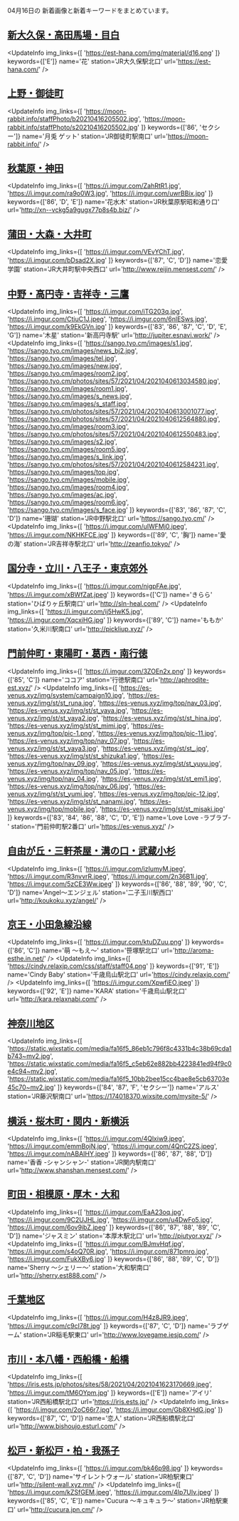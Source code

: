 

04月16日の
新着画像と新着キーワードをまとめています。

<DmmAffiliateIns />

## [新大久保・高田馬場・目白](/busty/0020)
<UpdateInfo
    img_links={[
    'https://est-hana.com/img/material/d16.png'
    ]}
    keywords={['E']}
    name='花'
    station='JR大久保駅北口'
    url='https://est-hana.com/'
/>
<DmmAffiliateIns />

## [上野・御徒町](/busty/0070)
<UpdateInfo
    img_links={[
    'https://moon-rabbit.info/staffPhoto/b20210416205502.jpg',
    'https://moon-rabbit.info/staffPhoto/s20210416205502.jpg'
    ]}
    keywords={['86', 'セクシー']}
    name='月兎 ゲット'
    station='JR御徒町駅南口'
    url='https://moon-rabbit.info/'
/>
<DmmAffiliateIns />

## [秋葉原・神田](/busty/0080)
<UpdateInfo
    img_links={[
    'https://i.imgur.com/ZahRtR1.jpg',
    'https://i.imgur.com/ra9o0W3.jpg',
    'https://i.imgur.com/uwrBBix.jpg'
    ]}
    keywords={['86', 'D', 'E']}
    name='花水木'
    station='JR秋葉原駅昭和通り口'
    url='http://xn--vckg5a9gugx77p8s4b.biz/'
/>
<DmmAffiliateIns />

## [蒲田・大森・大井町](/busty/0121)
<UpdateInfo
    img_links={[
    'https://i.imgur.com/VEvYChT.jpg',
    'https://i.imgur.com/bDsad2X.jpg'
    ]}
    keywords={['87', 'C', 'D']}
    name='恋愛学園'
    station='JR大井町駅中央西口'
    url='http://www.reijin.mensest.com/'
/>
<DmmAffiliateIns />

## [中野・高円寺・吉祥寺・三鷹](/busty/0180)
<UpdateInfo
    img_links={[
    'https://i.imgur.com/iTG203q.jpg',
    'https://i.imgur.com/CtiuC1J.jpeg',
    'https://i.imgur.com/6nlESws.jpg',
    'https://i.imgur.com/k9EkGVn.jpg'
    ]}
    keywords={['83', '86', '87', 'C', 'D', 'E', 'G']}
    name='木星'
    station='新高円寺駅'
    url='http://jupiter.esnavi.work/'
/>
<UpdateInfo
    img_links={[
    'https://sango.tyo.cm/images/s1.jpg',
    'https://sango.tyo.cm/images/news_bj2.jpg',
    'https://sango.tyo.cm/images/tel.jpg',
    'https://sango.tyo.cm/images/new.jpg',
    'https://sango.tyo.cm/images/room2.jpg',
    'https://sango.tyo.cm/photos/sites/57/2021/04/2021040613034580.jpg',
    'https://sango.tyo.cm/images/room1.jpg',
    'https://sango.tyo.cm/images/s_news.jpg',
    'https://sango.tyo.cm/images/s_staff.jpg',
    'https://sango.tyo.cm/photos/sites/57/2021/04/2021040613001077.jpg',
    'https://sango.tyo.cm/photos/sites/57/2021/04/2021040612564880.jpg',
    'https://sango.tyo.cm/images/room3.jpg',
    'https://sango.tyo.cm/photos/sites/57/2021/04/2021040612550483.jpg',
    'https://sango.tyo.cm/images/s2.jpg',
    'https://sango.tyo.cm/images/room5.jpg',
    'https://sango.tyo.cm/images/s_link.jpg',
    'https://sango.tyo.cm/photos/sites/57/2021/04/2021040612584231.jpg',
    'https://sango.tyo.cm/images/top.jpg',
    'https://sango.tyo.cm/images/mobile.jpg',
    'https://sango.tyo.cm/images/room4.jpg',
    'https://sango.tyo.cm/images/ac.jpg',
    'https://sango.tyo.cm/images/room6.jpg',
    'https://sango.tyo.cm/images/s_face.jpg'
    ]}
    keywords={['83', '86', '87', 'C', 'D']}
    name='珊瑚'
    station='JR中野駅北口'
    url='https://sango.tyo.cm/'
/>
<UpdateInfo
    img_links={[
    'https://i.imgur.com/uIWFMj0.jpeg',
    'https://i.imgur.com/NKHKFCE.jpg'
    ]}
    keywords={['89', 'C', '胸']}
    name='愛の海'
    station='JR吉祥寺駅北口'
    url='http://zeanfio.tokyo/'
/>
<DmmAffiliateIns />

## [国分寺・立川・八王子・東京郊外](/busty/0200)
<UpdateInfo
    img_links={[
    'https://i.imgur.com/nigpFAe.jpg',
    'https://i.imgur.com/xBWfZat.jpeg'
    ]}
    keywords={['C']}
    name='きらら'
    station='ひばりヶ丘駅南口'
    url='http://sln-heal.com/'
/>
<UpdateInfo
    img_links={[
    'https://i.imgur.com/ij5HwK5.jpg',
    'https://i.imgur.com/XqcxiHG.jpg'
    ]}
    keywords={['89', 'C']}
    name='ももか'
    station='久米川駅南口'
    url='http://pickliup.xyz/'
/>
<DmmAffiliateIns />

## [門前仲町・東陽町・葛西・南行徳](/busty/0240)
<UpdateInfo
    img_links={[
    'https://i.imgur.com/3ZOEn2x.png'
    ]}
    keywords={['85', 'C']}
    name='ココア'
    station='行徳駅南口'
    url='http://aphrodite-est.xyz/'
/>
<UpdateInfo
    img_links={[
    'https://es-venus.xyz/img/system/campaign10.jpg',
    'https://es-venus.xyz/img/st/st_runa.jpg',
    'https://es-venus.xyz/img/top/nav_03.jpg',
    'https://es-venus.xyz/img/st/st_yaya.jpg',
    'https://es-venus.xyz/img/st/st_yaya2.jpg',
    'https://es-venus.xyz/img/st/st_hina.jpg',
    'https://es-venus.xyz/img/st/st_mimi.jpg',
    'https://es-venus.xyz/img/top/pic-1.png',
    'https://es-venus.xyz/img/top/pic-11.jpg',
    'https://es-venus.xyz/img/top/nav_07.jpg',
    'https://es-venus.xyz/img/st/st_yaya3.jpg',
    'https://es-venus.xyz/img/st/st_.jpg',
    'https://es-venus.xyz/img/st/st_shizuka1.jpg',
    'https://es-venus.xyz/img/top/nav_09.jpg',
    'https://es-venus.xyz/img/st/st_yuyu.jpg',
    'https://es-venus.xyz/img/top/nav_05.jpg',
    'https://es-venus.xyz/img/top/nav_04.jpg',
    'https://es-venus.xyz/img/st/st_emi1.jpg',
    'https://es-venus.xyz/img/top/nav_06.jpg',
    'https://es-venus.xyz/img/st/st_yumi.jpg',
    'https://es-venus.xyz/img/top/pic-12.jpg',
    'https://es-venus.xyz/img/st/st_nanami.jpg',
    'https://es-venus.xyz/img/top/mobile.jpg',
    'https://es-venus.xyz/img/st/st_misaki.jpg'
    ]}
    keywords={['83', '84', '86', '88', 'C', 'D', 'E']}
    name='Love Love -ラブラブ-'
    station='門前仲町駅2番口'
    url='https://es-venus.xyz/'
/>
<DmmAffiliateIns />

## [自由が丘・三軒茶屋・溝の口・武蔵小杉](/busty/0250)
<UpdateInfo
    img_links={[
    'https://i.imgur.com/jzIumyM.jpeg',
    'https://i.imgur.com/R3nvvrR.jpeg',
    'https://i.imgur.com/2n36B1l.jpg',
    'https://i.imgur.com/5zCE3Ww.jpeg'
    ]}
    keywords={['86', '88', '89', '90', 'C', 'D']}
    name='Angel～エンジェル'
    station='二子玉川駅西口'
    url='http://koukoku.xyz/angel/'
/>
<DmmAffiliateIns />

## [京王・小田急線沿線](/busty/0260)
<UpdateInfo
    img_links={[
    'https://i.imgur.com/ktuDZuu.png'
    ]}
    keywords={['86', 'C']}
    name='萌 ～もえ～'
    station='笹塚駅北口'
    url='http://aroma-esthe.in.net/'
/>
<UpdateInfo
    img_links={[
    'https://cindy.relaxjp.com/css/staff/staff04.png'
    ]}
    keywords={['91', 'E']}
    name='Cindy Baby'
    station='千歳烏山駅北口'
    url='https://cindy.relaxjp.com/'
/>
<UpdateInfo
    img_links={[
    'https://i.imgur.com/XpwfiEO.jpeg'
    ]}
    keywords={['92', 'E']}
    name='KARA'
    station='千歳烏山駅北口'
    url='http://kara.relaxnabi.com/'
/>
<DmmAffiliateIns />

## [神奈川地区](/busty/0300)
<UpdateInfo
    img_links={[
    'https://static.wixstatic.com/media/fa16f5_86eb1c796f8c4331b4c38b69cda1b743~mv2.jpg',
    'https://static.wixstatic.com/media/fa16f5_c5eb62e882bb4223841ed94f9c0e4c94~mv2.jpg',
    'https://static.wixstatic.com/media/fa16f5_10bb2bee15cc4bae8e5cb63703e45c70~mv2.jpg'
    ]}
    keywords={['84', '87', 'F', 'セクシー']}
    name='アルス'
    station='JR藤沢駅南口'
    url='https://174018370.wixsite.com/mysite-5/'
/>
<DmmAffiliateIns />

## [横浜・桜木町・関内・新横浜](/busty/0310)
<UpdateInfo
    img_links={[
    'https://i.imgur.com/4Qlxiw9.jpeg',
    'https://i.imgur.com/emmBojN.jpg',
    'https://i.imgur.com/4QnC2ZS.jpeg',
    'https://i.imgur.com/nABAIHY.jpeg'
    ]}
    keywords={['86', '87', '88', 'D']}
    name='香香 -シャンシャン-'
    station='JR関内駅南口'
    url='http://www.shanshan.mensest.com/'
/>
<DmmAffiliateIns />

## [町田・相模原・厚木・大和](/busty/0330)
<UpdateInfo
    img_links={[
    'https://i.imgur.com/EaA23oq.jpg',
    'https://i.imgur.com/9C2UJHL.jpg',
    'https://i.imgur.com/u4DwFo5.jpg',
    'https://i.imgur.com/6ov9ibZ.jpeg'
    ]}
    keywords={['86', '87', '88', '89', 'C', 'D']}
    name='ジャスミン'
    station='本厚木駅北口'
    url='http://piutyor.xyz/'
/>
<UpdateInfo
    img_links={[
    'https://i.imgur.com/BJmvHqf.jpg',
    'https://i.imgur.com/s4oQ70R.jpg',
    'https://i.imgur.com/871pmro.jpg',
    'https://i.imgur.com/FukXBy6.jpg'
    ]}
    keywords={['86', '88', '89', 'C', 'D']}
    name='Sherry ～シェリー～'
    station='大和駅南口'
    url='http://sherry.est888.com/'
/>
<DmmAffiliateIns />

## [千葉地区](/busty/0500)
<UpdateInfo
    img_links={[
    'https://i.imgur.com/H4z8JR9.jpeg',
    'https://i.imgur.com/c9cI78t.jpg'
    ]}
    keywords={['87', 'C', 'D']}
    name='ラブゲーム'
    station='JR稲毛駅東口'
    url='http://www.lovegame.iesjp.com/'
/>
<DmmAffiliateIns />

## [市川・本八幡・西船橋・船橋](/busty/0510)
<UpdateInfo
    img_links={[
    'https://iris.ests.jp/photos/sites/58/2021/04/2021041623170669.jpeg',
    'https://i.imgur.com/tM6OYpm.jpg'
    ]}
    keywords={['E']}
    name='アイリ'
    station='JR西船橋駅北口'
    url='https://iris.ests.jp/'
/>
<UpdateInfo
    img_links={[
    'https://i.imgur.com/2oC66r7.jpg',
    'https://i.imgur.com/Gb8XHdG.jpg'
    ]}
    keywords={['87', 'C', 'D']}
    name='恋人'
    station='JR西船橋駅北口'
    url='http://www.bishoujo.esturl.com/'
/>
<DmmAffiliateIns />

## [松戸・新松戸・柏・我孫子](/busty/0520)
<UpdateInfo
    img_links={[
    'https://i.imgur.com/bk46p98.jpg'
    ]}
    keywords={['87', 'C', 'D']}
    name='サイレントウォール'
    station='JR柏駅東口'
    url='http://silent-wall.xyz.mn/'
/>
<UpdateInfo
    img_links={[
    'https://i.imgur.com/kZSfGEM.jpeg',
    'https://i.imgur.com/4Ip7UIv.jpeg'
    ]}
    keywords={['85', 'C', 'E']}
    name='Cucura ～キュキュラ～'
    station='JR柏駅東口'
    url='http://cucura.jpn.cm/'
/>
<DmmAffiliateIns />

<DmmAffiliateScript />
